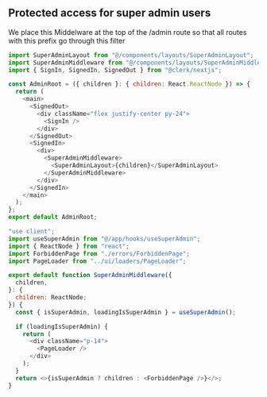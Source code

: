 ## Protected access for super admin users
We place this Middelware at the top of the /admin route so that all routes with this prefix go through this filter
```js {15-17}
import SuperAdminLayout from "@/components/layouts/SuperAdminLayout";
import SuperAdminMiddleware from "@/components/layouts/SuperAdminMiddleware";
import { SignIn, SignedIn, SignedOut } from "@clerk/nextjs";

const AdminRoot = ({ children }: { children: React.ReactNode }) => {
  return (
    <main>
      <SignedOut>
        <div className="flex justify-center py-24">
          <SignIn />
        </div>
      </SignedOut>
      <SignedIn>
        <div>
          <SuperAdminMiddleware>
            <SuperAdminLayout>{children}</SuperAdminLayout>
          </SuperAdminMiddleware>
        </div>
      </SignedIn>
    </main>
  );
};
export default AdminRoot;
```

```js {12}
"use client";
import useSuperAdmin from "@/app/hooks/useSuperAdmin";
import { ReactNode } from "react";
import ForbiddenPage from "./errors/ForbiddenPage";
import PageLoader from "../ui/loaders/PageLoader";

export default function SuperAdminMiddleware({
  children,
}: {
  children: ReactNode;
}) {
  const { isSuperAdmin, loadingIsSuperAdmin } = useSuperAdmin();

  if (loadingIsSuperAdmin) {
    return (
      <div className="p-14">
        <PageLoader />
      </div>
    );
  }
  return <>{isSuperAdmin ? children : <ForbiddenPage />}</>;
}
```
